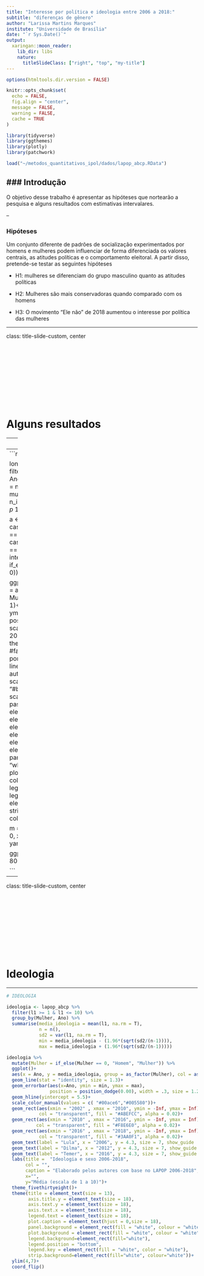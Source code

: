 ```yaml
---
title: "Interesse por política e ideologia entre 2006 a 2018:"
subtitle: "diferenças de gênero"
author: "Larissa Martins Marques"
institute: "Universidade de Brasília"
date: "`r Sys.Date()`"
output:
  xaringan::moon_reader:
    lib_dir: libs
    nature:
      titleSlideClass: ["right", "top", "my-title"]
---
```



```r

options(htmltools.dir.version = FALSE)

knitr::opts_chunk$set(
  echo = FALSE,
  fig.align = "center",
  message = FALSE,
  warning = FALSE,
  cache = TRUE
)

library(tidyverse)
library(ggthemes)
library(plotly)
library(patchwork)

load("~/metodos_quantitativos_ipol/dados/lapop_abcp.RData")

```


### Introdução
--

O objetivo desse trabalho é apresentar as hipóteses que nortearão a pesquisa e alguns resultados com estimativas intervalares.

--

### Hipóteses

Um conjunto diferente de padrões de socialização experimentados por homens e mulheres podem influenciar de forma diferenciada os valores centrais, as atitudes políticas e o comportamento eleitoral. A partir disso, pretende-se testar as seguintes hipóteses

  - H1: mulheres se diferenciam do grupo masculino quanto as atitudes políticas 
  
  - H2: Mulheres são mais conservadoras quando comparado com os homens
  
  - H3: O movimento "Ele não" de 2018 aumentou o interesse por política das mulheres

---

class: title-slide-custom, center

<br><br><br><br><br><br><br><br><br>

# Alguns resultados

---
class: title-slide-custom, center

<br><br><br><br><br><br><br><br><br>

# Interesse por política

---
```r
#INTERESSE POR POLÍTICA

long_interesse <- lapop_abcp %>%
  filter(interesse <= 4) %>% 
  group_by(Mulher, Ano, interesse) %>% 
  summarise(n_interesse = n()) %>% 
  group_by(Mulher, Ano) %>% 
  mutate(n = sum(n_interesse, na.rm = T), 
         p = n_interesse/n, 
         erro = sqrt((p *(1 - p)/n)),
         perc = p *100,
         p_erro = erro * 100)


a <- long_interesse %>% 
  mutate(Mulher = case_when(Mulher == 0 ~ "Homem", 
                            Mulher == 1 ~ "Mulher"), 
         interesse = case_when(interesse == 1 ~ "Muito", 
                               interesse == 2 ~ "Algo",
                               interesse == 3 ~ "Pouco",
                               interesse == 4 ~ "Nada"),
         extremo = if_else(interesse %in% c("Muito", "Nada"), 1, 0)) %>% 
  
  ggplot(aes(x = as.numeric(Ano), y = perc, col = as_factor(interesse), fill = Mulher, linetype = Mulher))+
  geom_line(stat = "identity", size = 1)+
  geom_errorbar(aes(ymin = perc - p_erro, ymax = perc + p_erro), 
                position =  position_dodge(0.05), size = 1, width = 1.5)+
  scale_x_continuous(breaks = c(2006, 2008, 2010, 2012, 2014, 2016, 2018))+
  theme_fivethirtyeight()+
  #facet_grid(extremo~.)+
  labs(title = "Interesse por política e sexo",
       fill = "", 
       col = "", 
       y = "", 
       linetype = "", 
       caption = "Elaborado pelos autores com base no LAPOP 2006-2018")+
  scale_color_manual(values = c("#0640bc", "#bd99cc",  "#8caef9" ,"#734488" ))+
  scale_y_continuous(labels=function(x) paste0(x,"%"))+
  theme(title = element_text(size = 10),
  axis.title.y = element_text(size = 8),
  axis.text.y = element_text(size = 8),
  axis.text.x = element_text(size = 8),
  legend.text = element_text(size = 8),
  plot.caption = element_text(hjust = 0,size = 8),
  panel.background = element_rect(fill = "white", colour = "white", color = "white"),
  plot.background = element_rect(fill = "white", colour = "white", color = "white"),
  legend.background=element_rect(fill="white"),
  legend.position = "bottom",
  legend.key = element_rect(fill = "white", color = "white"),
  strip.background=element_rect(fill="white", colour="white"))

m = list(
  l = 100,
  r = 40,
  b = 100,
  t = 50,
  pad = 0, x=-1, y= -2,  xanchor='left', yanchor='bottom',   orientation='h')

  ggplotly(a) %>% layout(autosize = F, width = 800, height = 600, margin = m)

 
```

---
class: title-slide-custom, center

<br><br><br><br><br><br><br><br><br>

# Ideologia

---
```r

# IDEOLOGIA

ideologia <- lapop_abcp %>% 
  filter(l1 >= 1 & l1 <= 10) %>% 
  group_by(Mulher, Ano) %>% 
  summarise(media_ideologia = mean(l1, na.rm = T),
            n = n(),
            sd2 = var(l1, na.rm = T),
            min = media_ideologia - (1.96*(sqrt(sd2/(n-1)))),
            max = media_ideologia + (1.96*(sqrt(sd2/(n-1)))))

ideologia %>% 
  mutate(Mulher = if_else(Mulher == 0, "Homem", "Mulher")) %>% 
  ggplot()+
  aes(x = Ano, y = media_ideologia, group = as_factor(Mulher), col = as_factor(Mulher))+
  geom_line(stat = "identity", size = 1.3)+
  geom_errorbar(aes(x=Ano, ymin = min, ymax = max),
                position = position_dodge(0.00), width = .3, size = 1.2)+
  geom_hline(yintercept = 5.5)+
  scale_color_manual(values = c( "#00ace6","#005580"))+
  geom_rect(aes(xmin = "2002" , xmax = "2010", ymin = -Inf, ymax = Inf),
            col = "transparent", fill = "#ABEFCC", alpha = 0.02)+
  geom_rect(aes(xmin = "2010" , xmax = "2016", ymin = -Inf, ymax = Inf),
           col = "transparent", fill = "#F8E6E0", alpha = 0.02)+
  geom_rect(aes(xmin = "2016" , xmax = "2018", ymin = -Inf, ymax = Inf),
            col = "transparent", fill = "#3AA0F1", alpha = 0.02)+
  geom_text(label = "Lula", x = "2006", y = 4.3, size = 7, show_guide  = FALSE)+
  geom_text(label = "Dilma", x = "2012", y = 4.3, size = 7, show_guide  = FALSE)+
  geom_text(label = "Temer", x = "2016", y = 4.3, size = 7, show_guide  = FALSE)+
  labs(title =  "Ideologia e sexo 2006-2018",
       col = "", 
       caption = "Elaborado pelos autores com base no LAPOP 2006-2018", 
       x="", 
       y="Média (escala de 1 a 10)")+
  theme_fivethirtyeight()+
  theme(title = element_text(size = 13),
        axis.title.y = element_text(size = 18),
        axis.text.y = element_text(size = 18),
        axis.text.x = element_text(size = 18),
        legend.text = element_text(size = 18),
        plot.caption = element_text(hjust = 0,size = 18),
        panel.background = element_rect(fill = "white", colour = "white", color = "white"),
        plot.background = element_rect(fill = "white", colour = "white", color = "white"),
        legend.background=element_rect(fill="white"),
        legend.position = "bottom",
        legend.key = element_rect(fill = "white", color = "white"),
        strip.background=element_rect(fill="white", colour="white"))+
  ylim(4,7)+
  coord_flip()

```



